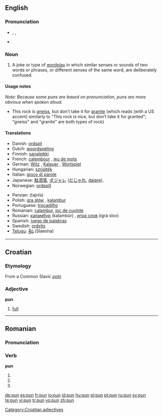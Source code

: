 ==English==
{{wikipedia}}

===Pronunciation===
* {{IPA|/pʌn/}}, {{SAMPA|/pVn/}}, {{enPR|pŭn}}
* {{rhymes|ʌn}}

===Noun===
{{en-noun}}

# A joke or type of [[wordplay]] in which similar senses or sounds of two words or phrases, or different senses of the same word, are deliberately confused.

====Usage notes====
''Note: Because some puns are based on pronunciation, puns are more obvious when spoken aloud.''
* This rock is [[gneiss]], but don’t take it for [[granite]] (which reads (with a US accent) similarly to "This rock is nice, but don’t take it for granted"; "gneiss" and "granite" are both types of rock)

====Translations====
{{trans-top|joke or type of wordplay}}
* Danish: [[ordspil]] {{n}}
* Dutch: [[woordspeling]] {{f}}
* Finnish: [[sanaleikki]]
* French: [[calembour]] {{m}}, [[jeu de mots]] {{m}}
* German: [[Witz]] {{m}}, [[Kalauer]] {{m}}, [[Wortspiel]] {{n}}
* Hungarian: [[szójáték]]
* Italian: [[gioco di parole]] {{m}}
* Japanese: [[駄洒落]], [[ダジャレ]] ([[だじゃれ]], [[dajare]]),
* Norwegian: [[ordspill]] {{n}}
{{trans-mid}}
* Persian: {{fa-Arab|[[تجیيس]]}} (tajnîs)
* Polish: [[gra słów]] {{f}}, [[kalambur]] {{m}}
* Portuguese: [[trocadilho]] {{m}}
* Romanian: [[calambur]], [[joc de cuvinte]]
* Russian: [[каламбур]] (kalambúr) {{m}}, [[игра слов]] (igrá slov) {{f}}
* Spanish: [[juego de palabras]] {{m}}
* Swedish: [[ordvits]] {{c}}
* [[Telugu]]: [[శ్లేష]] (Slaesha)
{{trans-bottom}}

----

==Croatian==

===Etymology===
From a Common Slavic ''[[poln]]''

===Adjective===
'''pun'''

# [[full]]

[[Category:Croatian adjectives]]

----

==Romanian==

===Pronunciation===
{{IPA|[pun]|lang=ro}}

===Verb===
'''pun'''

# {{ro-form-verb|1s|pres|pune}}
# {{ro-form-verb|1s|sub|pune}}
# {{ro-form-verb|3p|pres|pune}}

[[de:pun]]
[[es:pun]]
[[fr:pun]]
[[io:pun]]
[[id:pun]]
[[hu:pun]]
[[pl:pun]]
[[pt:pun]]
[[ru:pun]]
[[sv:pun]]
[[te:pun]]
[[vi:pun]]
[[tr:pun]]
[[vo:pun]]
[[zh:pun]]